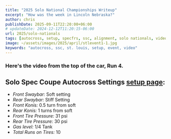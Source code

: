 ---
title: "2025 Solo National Championships Writeup"
excerpt: "How was the week in Lincoln Nebraska?"
author: chris
publishDate: 2025-09-11T22:20:00+06:00
# updateDate: 2024-12-12T11:20:15-06:00
url: 2025/solo-nationals
tags: [autocross, setup, specfrs, ssc, alignment, solo nationals, video, photos]
image: ~/assets/images/2025/april/stlevent1-1.jpg
keywords: "autocross, ssc, st. louis, setup, event, video"
---

### Here's the video from the top of the car, Run 4.

<YouTubeEmbed videoId="Vr14w7WLG4k" title="St. Louis Region Event 1 Run 4 - Chris Hammond SSC" publishDate="2025-04-13T20:20:00+06:00" description="St. Louis Region Event 1 Run 4 - Chris Hammond SSC" />



## Solo Spec Coupe Autocross Settings [setup page](/setup):

- *Front Swaybar:* Soft setting  
- *Rear Swaybar:* Stiff Setting  
- *Front Konis:* 0.5 turn from soft  
- *Rear Konis:* 1 turns from soft  
- *Front Tire Pressure:* 31 psi  
- *Rear Tire Pressure:* 30 psi  
- *Gas level:* 1/4 Tank  
- *Total Runs on Tires:* 10 

